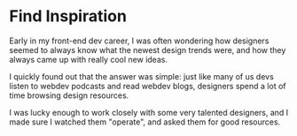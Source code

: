 # Find Inspiration

Early in my front-end dev career, I was often wondering how designers seemed to always know what the newest design trends were, and how they always came up with really cool new ideas.

I quickly found out that the answer was simple: just like many of us devs listen to webdev podcasts and read webdev blogs, designers spend a lot of time browsing design resources.

I was lucky enough to work closely with some very talented designers, and I made sure I watched them "operate", and asked them for good resources.

